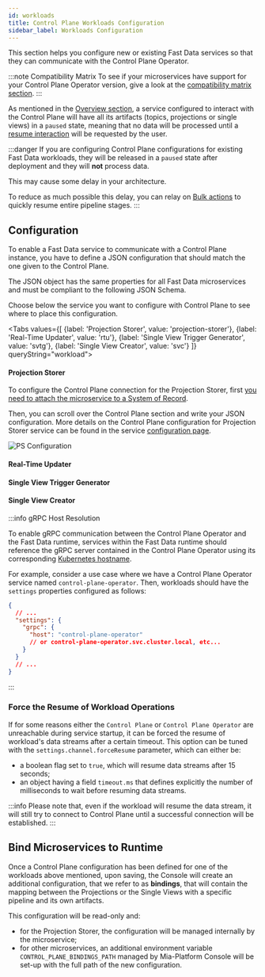 ```yaml
---
id: workloads
title: Control Plane Workloads Configuration
sidebar_label: Workloads Configuration
---
```



This section helps you configure new or existing Fast Data services so that they can communicate with the Control Plane Operator.

:::note Compatibility Matrix
To see if your microservices have support for your Control Plane Operator version, give a look at the [compatibility matrix section](/products/fast_data/runtime_management/compatibility_matrix.md).
:::

As mentioned in the [Overview section](/products/fast_data/runtime_management/overview.mdx#workload), a service configured
to interact with the Control Plane will have all its artifacts (topics, projections or single views) in a `paused` state,
meaning that no data will be processed until a [resume interaction](/products/fast_data/runtime_management/control_plane_frontend.mdx#pause-and-resume) will be requested by the user.

:::danger
If you are configuring Control Plane configurations for existing Fast Data workloads, they will be released in a 
`paused` state after deployment and they will __not__ process data.

This may cause some delay in your architecture.

To reduce as much possible this delay, you can relay on [Bulk actions](/products/fast_data/runtime_management/control_plane_frontend.mdx#bulk-actions) to quickly resume entire pipeline stages.
:::

## Configuration

To enable a Fast Data service to communicate with a Control Plane instance, you have to define a JSON configuration that should
match the one given to the Control Plane.

The JSON object has the same properties for all Fast Data microservices and must be compliant to the following JSON Schema.

<SchemaViewer schema={ControlPlaneSchema} />

Choose below the service you want to configure with Control Plane to see where to place this configuration.

<Tabs values={[
    {label: 'Projection Storer', value: 'projection-storer'},
    {label: 'Real-Time Updater', value: 'rtu'},
    {label: 'Single View Trigger Generator', value: 'svtg'},
    {label: 'Single View Creator', value: 'svc'}
]} queryString="workload">

<TabItem value="projection-storer">

#### Projection Storer

To configure the Control Plane connection for the Projection Storer, first [you need to attach the microservice to a System of Record](/products/fast_data/configuration/projection_storer.md#attach-to-system-of-record).

Then, you can scroll over the Control Plane section and write your JSON configuration. More details on the Control Plane
configuration for Projection Storer service can be found in the service [configuration page](/products/fast_data/configuration/projection_storer.md#runtime-management-config).

![PS Configuration](img/ps_configuration.png)

</TabItem>
<TabItem value="rtu">

#### Real-Time Updater
<JSWorkloadSnippet/>
</TabItem>

<TabItem value="svtg">

#### Single View Trigger Generator
<JSWorkloadSnippet/>
</TabItem>

<TabItem value="svc">

#### Single View Creator
<JSWorkloadSnippet/>

</TabItem>
</Tabs>

:::info gRPC Host Resolution

To enable gRPC communication between the Control Plane Operator and the Fast Data runtime, services within the Fast Data runtime should reference
the gRPC server contained in the Control Plane Operator using its corresponding [Kubernetes hostname](https://kubernetes.io/docs/concepts/services-networking/dns-pod-service/).

For example, consider a use case where we have a Control Plane Operator service named `control-plane-operator`.
Then, workloads should have the `settings` properties configured as follows:

```json
{
  // ...
  "settings": {
    "grpc": {
      "host": "control-plane-operator" 
      // or control-plane-operator.svc.cluster.local, etc...
    }
  }
  // ...
}
```

:::

### Force the Resume of Workload Operations 

If for some reasons either the `Control Plane` or `Control Plane Operator` are unreachable during service startup, it can be forced the resume of workload's data streams
after a certain timeout. This option can be tuned with the `settings.channel.forceResume` parameter, which can either be:

- a boolean flag set to `true`, which will resume data streams after 15 seconds;
- an object having a field `timeout.ms` that defines explicitly the number of milliseconds to wait before resuming data streams.

:::info
Please note that, even if the workload will resume the data stream, it will still try to connect to Control Plane until a successful connection will be established.
:::

## Bind Microservices to Runtime

Once a Control Plane configuration has been defined for one of the workloads above mentioned, upon saving,
the Console will create an additional configuration, that we refer to as **bindings**, that will contain 
the mapping between the Projections or the Single Views with a specific pipeline and its own artifacts.

This configuration will be read-only and:

- for the Projection Storer, the configuration will be managed internally by the microservice;
- for other microservices, an additional environment variable `CONTROL_PLANE_BINDINGS_PATH` managed by
  Mia-Platform Console will be set-up with the full path of the new configuration.   


